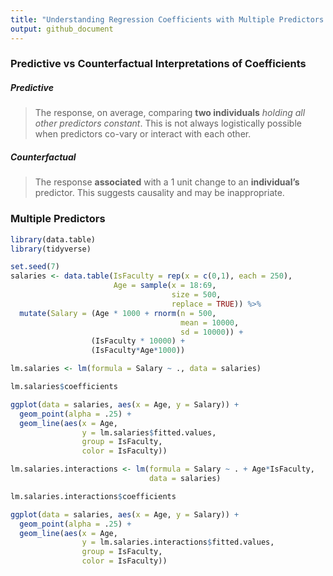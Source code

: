 ```yaml
---
title: "Understanding Regression Coefficients with Multiple Predictors and Interactions"
output: github_document
---
```


### Predictive vs Counterfactual Interpretations of Coefficients

##### Predictive
> The response, on average, comparing **two individuals** *holding all other predictors constant*. This is not always logistically possible when predictors co-vary or interact with each other.

##### Counterfactual
> The response **associated** with a 1 unit change to an **individual's** predictor. This suggests causality and may be inappropriate. 

### Multiple Predictors


```r
library(data.table)
library(tidyverse)

set.seed(7)
salaries <- data.table(IsFaculty = rep(x = c(0,1), each = 250),
                       Age = sample(x = 18:69, 
                                    size = 500, 
                                    replace = TRUE)) %>%
  mutate(Salary = (Age * 1000 + rnorm(n = 500, 
                                      mean = 10000, 
                                      sd = 10000)) +
                  (IsFaculty * 10000) + 
                  (IsFaculty*Age*1000))

lm.salaries <- lm(formula = Salary ~ ., data = salaries)

lm.salaries$coefficients
```

```r
ggplot(data = salaries, aes(x = Age, y = Salary)) + 
  geom_point(alpha = .25) + 
  geom_line(aes(x = Age, 
                y = lm.salaries$fitted.values, 
                group = IsFaculty, 
                color = IsFaculty))
```

```r

lm.salaries.interactions <- lm(formula = Salary ~ . + Age*IsFaculty, 
                               data = salaries)

lm.salaries.interactions$coefficients
```


```r
ggplot(data = salaries, aes(x = Age, y = Salary)) + 
  geom_point(alpha = .25) + 
  geom_line(aes(x = Age, 
                y = lm.salaries.interactions$fitted.values, 
                group = IsFaculty, 
                color = IsFaculty))
```